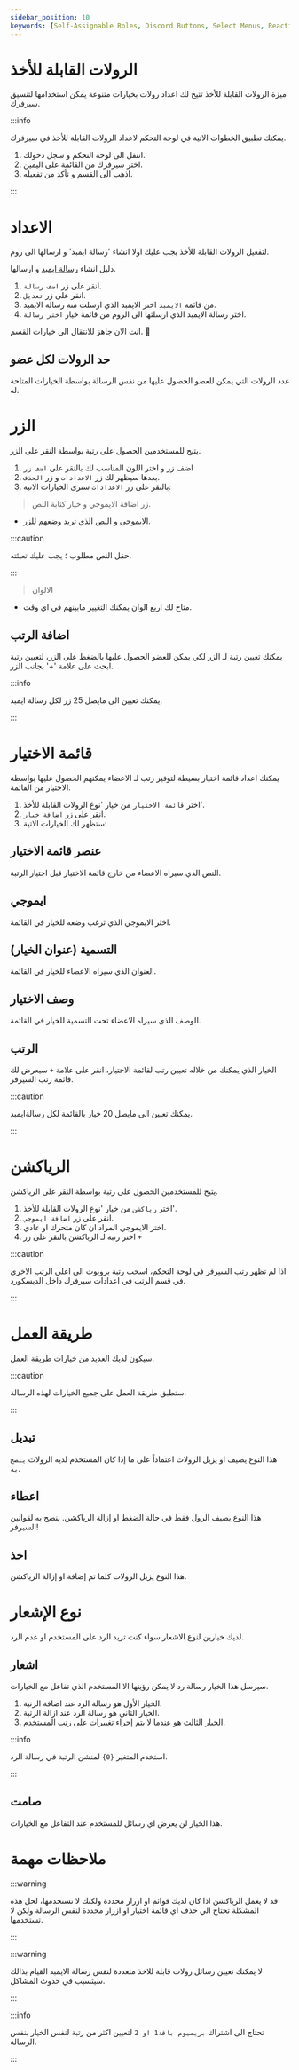 ```yaml
---
sidebar_position: 10
keywords: [Self-Assignable Roles, Discord Buttons, Select Menus, Reaction Roles, Role Management] 
---
```


# الرولات القابلة للأخذ 

ميزة الرولات القابلة للأخذ تتيح لك اعداد رولات بخيارات متنوعة يمكن استخدامها لتنسيق سيرفرك.

:::info

يمكنك تطبيق الخطوات الاتية في لوحة التحكم لاعداد الرولات القابلة للأخذ في سيرفرك. 

1. انتقل الى لوحة التحكم و سجل دخولك. 
2. اختر سيرفرك من القائمة على اليمين.
3. اذهب الى القسم و تأكد من تفعيله.

:::

# الاعداد

لتفعيل الرولات القابلة للأخذ يجب عليك اولا انشاء 'رسالة ايمبد' و ارسالها الى روم.

 دليل انشاء [رسالة ايمبد](https://docs.probot.io/ar/docs/modules/embed) و ارسالها.

1. انقر على زر `اضف رسالة`.
2. انقر على زر `تعديل`.
3. من قائمة `الايمبد` اختر الايمبد الذي ارسلت منه رسالة الايمبد.
4. اختر رسالة الايمبد الذي ارسلتها الى الروم من قائمة خيار `اختر رسالة`.

انت الان جاهز للانتقال الى خيارات القسم. 🙋

## حد الرولات لكل عضو

عدد الرولات التي يمكن للعضو الحصول عليها من نفس الرسالة بواسطة الخيارات المتاحة له.

# الزر

يتيح للمستخدمين الحصول على رتبة بواسطة النقر على الزر.

1. اضف زر و اختر اللون المناسب لك بالنقر على `اضف زر`
2. بعدها سيظهر لك زر `الاعدادات` و زر `الحذف`.
3. بالنقر على زر `الاعدادات` سترى الخيارات الاتية:

> زر اضافة الايموجي و خيار كتابة النص.

- الايموجي و النص الذي تريد وضعهم للزر.

:::caution

حقل النص مطلوب ؛ يجب عليك تعبئته.

:::

> الالوان

- متاح لك اربع الوان يمكنك التغيير مابينهم في اي وقت.

## اضافة الرتب

يمكنك تعيين رتبة لـ الزر لكي يمكن للعضو الحصول عليها بالضغط على الزر، لتعيين رتبة ابحث على علامة '+' بجانب الزر.

:::info

يمكنك تعيين الى مايصل 25 زر لكل رسالة  ايمبد.

:::

# قائمة الاختيار

يمكنك اعداد قائمة  اختيار بسيطة لتوفير رتب لـ الاعضاء يمكنهم الحصول عليها بواسطة الاختيار من القائمة.

1. اختر `قائمة الاختيار` من خيار 'نوع الرولات القابلة للأخذ'.
2. انقر على زر `اضافة خيار`.
3. ستظهر لك الخيارات الاتية:

## عنصر قائمة الاختيار

النص الذي سيراه الاعضاء من خارج قائمة الاختيار قبل اختيار الرتبة.

## ايموجي

اختر الايموجي الذي ترغب وضعه للخيار في القائمة.

## التسمية (عنوان الخيار)

العنوان الذي سيراه الاعضاء للخيار في القائمة.

## وصف الاختيار

الوصف الذي سيراه الاعضاء تحت التسمية للخيار في القائمة.

## الرتب

الخيار الذي يمكنك من خلاله تعيين رتب لقائمة الاختيار، انقر على علامة `+` سيعرض لك قائمة رتب السيرفر.

:::caution

يمكنك تعيين الى مايصل 20 خيار بالقائمة لكل رسالةايمبد.

:::

# الرياكشن

يتيح للمستخدمين الحصول على رتبة بواسطة النقر على الرياكشن.

1. اختر `رياكشن` من خيار 'نوع الرولات القابلة للأخذ'.
2. انقر على زر `اضافة ايموجي`. 
3. اختر الايموجي المراد ان كان متحرك او عادي.
4. اختر رتبة لـ الرياكشن بالنقر على زر `+`

:::caution

اذا لم تظهر رتب السيرفر في لوحة التحكم، اسحب رتبة بروبوت الى اعلى الرتب الاخرى في قسم الرتب في اعدادات سيرفرك داخل الديسكورد.

:::

# طريقة العمل

سيكون لديك العديد من خيارات طريقة العمل.

:::caution

ستطبق طريقة العمل على جميع الخيارات لهذه الرسالة.

:::

## تبديل

هذا النوع يضيف او يزيل الرولات اعتماداً على ما إذا كان المستخدم لديه الرولات `ينصح به`.

## اعطاء

هذا النوع يضيف الرول فقط في حالة الضغط او إزالة الرياكشن. ينصح به لقوانين السيرفر!


## اخذ

هذا النوع يزيل الرولات كلما تم إضافة او إزالة الرياكشن.

# نوع الإشعار

لديك خيارين لنوع الاشعار سواء كنت تريد الرد على المستخدم او عدم الرد.

## اشعار

سيرسل هذا الخيار رسالة رد لا يمكن رؤيتها الا المستخدم الذي تفاعل مع الخيارات.

1. الخيار الأول هو رسالة الرد عند اضافة الرتبة.
2. الخيار الثاني هو رسالة الرد عند ازالة الرتبة.
3. الخيار الثالث هو عندما لا يتم إجراء تغييرات على رتب المستخدم.

:::info

استخدم المتغير `{0}` لمنشن الرتبة في رسالة الرد.

:::

## صامت

هذا الخيار لن يعرض اي رسائل للمستخدم عند التفاعل مع الخيارات.


# ملاحظات مهمة

:::warning

قد لا يعمل الرياكشن اذا كان لديك قوائم او ازرار محددة ولكنك لا تستخدمها، لحل هذه المشكلة تحتاج الي حذف اي قائمة اختيار او ازرار محددة لنفس الرسالة ولكن لا تستخدمها.

:::

:::warning

لا يمكنك تعيين رسائل رولات قابلة للاخذ متعددة لنفس رسالة الايمبد القيام بذالك سيتسبب في حدوث المشاكل.

:::

:::info

تحتاج الى اشتراك `بريميوم باقة1 او 2` لتعيين اكثر من رتبة لنفس الخيار بنفس الرسالة.

:::
